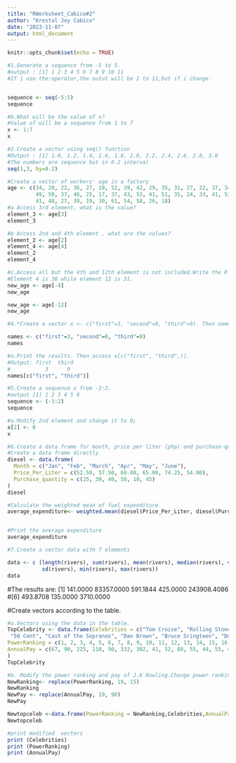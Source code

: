 ```yaml
---
title: "RWorksheet_Cabico#2"
author: "Krestal Joy Cabico"
date: "2023-11-07"
output: html_document
---
```


```r
knitr::opts_chunk$set(echo = TRUE)
```
```r
#1.Generate a sequence from -5 to 5.
#output : [1] 1 2 3 4 5 6 7 8 9 10 11
#If i use the:operator,the outut will be 1 to 11,but if i change:


sequence <- seq(-5:5)
sequence
```
```r
#b.What will be the value of x?
#Value of will be a sequence from 1 to 7
x <- 1:7
x
```
```r
#2.Create a vector using seq() function
#Output : [1] 1.0, 1.2, 1.4, 1.6, 1.8, 2.0, 2.2, 2.4, 2.6, 2.8, 3.0
#The numbers are sequence but in 0.2 interval
seq(1,3, by=0.2)

```
```r
#Create a vector of workers' age in a factory
age <- c(34, 28, 22, 36, 27, 18, 52, 39, 42, 29, 35, 31, 27, 22, 37, 34, 19, 20, 57,
         49, 50, 37, 46, 25, 17, 37, 43, 53, 41, 51, 35, 24, 33, 41, 53, 40, 18, 44, 38,
         41, 48, 27, 39, 19, 30, 61, 54, 58, 26, 18)
#a Access 3rd element, what is the value?
element_3 <- age[3]
element_3
```
```r
#b Access 2nd and 4th element , what are the values?
element_2 <- age[2]
element_4 <- age[4]
element_2
element_4
```
```r
#c.Access all but the 4th and 12th element is not included.Write the R script and its output
#Element 4 is 36 while element 12 is 31.
new_age <- age[-4]
new_age
```
```r
new_age <- age[-12]
new_age
```

```r
#4.*Create a vector x <- c("first"=3, "second"=0, "third"=9). Then name the vector, names(x)

names <- c("first"=3, "second"=0, "third"=9)
names
```
```r
#a.Print the results. Then access x[c("first", "third",)].
#Output: first  third
#           3      9
names[c("first", "third")]
```
```r
#5.Create a sequence x from -3:2.
#output [1] 1 2 3 4 5 6
sequence <- (-3:2)
sequence
```
```r
#a.Modify 2nd element and change it to 0;
x[2] <- 0
x
```

```r
#6.Create a data frame for month, price per liter (php) and purchase-quantity (liter).
#Create a data frame directly
diesel <- data.frame(
  Month = c("Jan", "Feb", "March", "Apr", "May", "June"),
  Price_Per_Liter = c(52.50, 57.50, 60.00, 65.00, 74.25, 54.00),
  Purchase_quantity = c(25, 30, 40, 50, 10, 45)
)
diesel
```
```r
#Calculate the weighted mean of fuel expenditure
average_expenditure<- weighted.mean(diesel$Price_Per_Liter, diesel$Purchase_quantity)


#Print the average expenditure
average_expenditure
```
 
```r
#7.Create a vector data with 7 elements

data <- c (length(rivers), sum(rivers), mean(rivers), median(rivers), var(rivers),
           sd(rivers), min(rivers), max(rivers))
data
```
#The results are: [1]    141.0000  83357.0000    591.1844    425.0000 243908.4086
#[6]    493.8708    135.0000   3710.0000

#Create vectors according to the table.
```r
#a.Vectors using the data in the table.
TopCelebrity <- data.frame(Celebrities = c("Tom Cruise", "Rolling Stones", "Oprah Winfrey", "U2", "Tiger Woods", "Steven Speilberg", "Howard Stern",
 "50 Cent", "Cast of the Sopranos", "Dan Brown", "Bruce Sringteen", "Donald Trump", "Muhammad Ali", "Pau MacCartney", "George Lucas","Elton John", "David Letterman", "Phil Mickelson", "J.K Rowling", "Brad Pitt", "Peter Jackson", "Dr.Phil McGraw","Jay Lenon", "Celine Dion", "Kobe Bryant"),
PowerRanking = c(1, 2, 3, 4, 5, 6, 7, 8, 9, 10, 11, 12, 13, 14, 15, 16, 17, 18, 19, 20, 21, 22, 23, 24, 25),
AnnualPay = c(67, 90, 225, 110, 90, 332, 302, 41, 52, 88, 55, 44, 55, 40, 233, 34, 40, 47, 75, 25, 39, 45, 32, 40, 31)
)
TopCelebrity
```

```r
#b. Modify the power ranking and pay of J.K Rowling.Change power ranking to 15 and pay to 90.]
NewRanking<- replace(PowerRanking, 19, 15)
NewRanking
NewPay <- replace(AnnualPay, 19, 90)
NewPay

Newtopceleb <-data.frame(PowerRanking = NewRanking,Celebrities,AnnualPay=NewPay)
Newtopceleb
```
```r
#print modified  vectors
print (Celebrities)
print (PowerRanking)
print (AnnualPay)
```